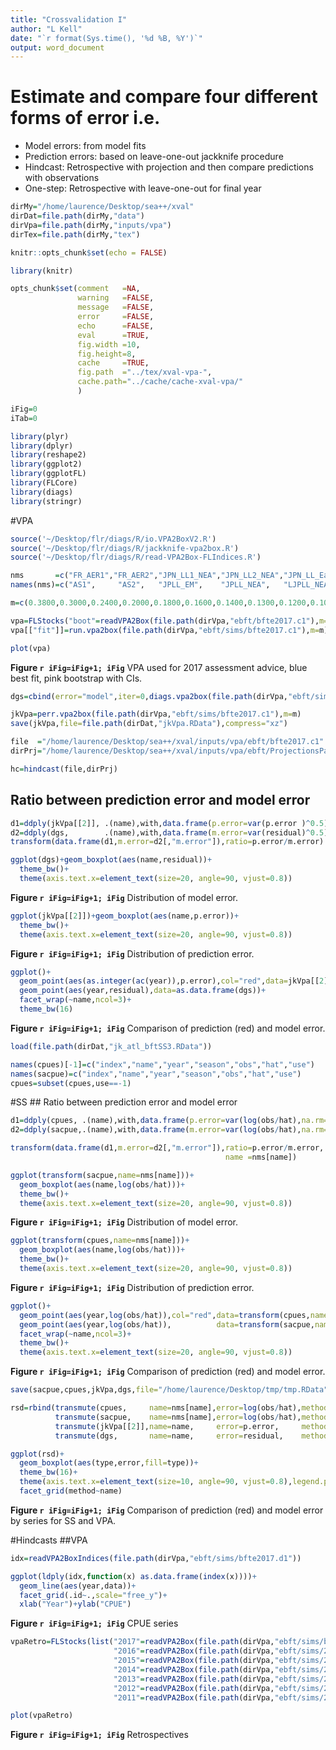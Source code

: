 ```yaml
---
title: "Crossvalidation I"
author: "L Kell"
date: "`r format(Sys.time(), '%d %B, %Y')`"
output: word_document
---
```


# Estimate and compare four different forms of error i.e.

+ Model errors: from model fits
+ Prediction errors: based on leave-one-out jackknife procedure
+ Hindcast: Retrospective with projection and then compare predictions with observations
+ One-step: Retrospective with leave-one-out for final year 

```r
dirMy="/home/laurence/Desktop/sea++/xval"
dirDat=file.path(dirMy,"data")
dirVpa=file.path(dirMy,"inputs/vpa")
dirTex=file.path(dirMy,"tex")
```

```r
knitr::opts_chunk$set(echo = FALSE)

library(knitr)

opts_chunk$set(comment   =NA, 
               warning   =FALSE, 
               message   =FALSE, 
               error     =FALSE, 
               echo      =FALSE, 
               eval      =TRUE,
               fig.width =10, 
               fig.height=8,
               cache     =TRUE, 
               fig.path  ="../tex/xval-vpa-",
               cache.path="../cache/cache-xval-vpa/" 
               )

iFig=0
iTab=0
```

```r
library(plyr)
library(dplyr)
library(reshape2)
library(ggplot2)
library(ggplotFL)
library(FLCore)
library(diags)
library(stringr)
```

#VPA
```r
source('~/Desktop/flr/diags/R/io.VPA2BoxV2.R')
source('~/Desktop/flr/diags/R/jackknife-vpa2box.R')
source('~/Desktop/flr/diags/R/read-VPA2Box-FLIndices.R')
```

```r
nms       =c("FR_AER1","FR_AER2","JPN_LL1_NEA","JPN_LL2_NEA","JPN_LL_EastMed","MOR_POR_TP","MOR_SP_TP","SP_BB1","SP_BB2","WMED_LARV")
names(nms)=c("AS1",     "AS2",   "JPLL_EM",    "JPLL_NEA",   "LJPLL_NEA2",    "MOR1",      "MOR2",     "SpBB1", "SPBB2", "LS")

m=c(0.3800,0.3000,0.2400,0.2000,0.1800,0.1600,0.1400,0.1300,0.1200,0.1000)

vpa=FLStocks("boot"=readVPA2Box(file.path(dirVpa,"ebft/bfte2017.c1"),m=m))
vpa[["fit"]]=run.vpa2box(file.path(dirVpa,"ebft/sims/bfte2017.c1"),m=m)
```

```r
plot(vpa)
```
**Figure `r iFig=iFig+1; iFig`**  VPA used for 2017 assessment advice, blue best fit, pink bootstrap with CIs.


```r
dgs=cbind(error="model",iter=0,diags.vpa2box(file.path(dirVpa,"ebft/sims/MINUS0.R")))
```

```r
jkVpa=perr.vpa2box(file.path(dirVpa,"ebft/sims/bfte2017.c1"),m=m)
save(jkVpa,file=file.path(dirDat,"jkVpa.RData"),compress="xz")
```

```r
file  ="/home/laurence/Desktop/sea++/xval/inputs/vpa/ebft/bfte2017.c1"
dirPrj="/home/laurence/Desktop/sea++/xval/inputs/vpa/ebft/ProjectionsPacth4/6yr"

hc=hindcast(file,dirPrj)
```
\newpage
## Ratio between prediction error and model error
```r
d1=ddply(jkVpa[[2]], .(name),with,data.frame(p.error=var(p.error )^0.5))
d2=ddply(dgs,        .(name),with,data.frame(m.error=var(residual)^0.5))
transform(data.frame(d1,m.error=d2[,"m.error"]),ratio=p.error/m.error)
```

```r
ggplot(dgs)+geom_boxplot(aes(name,residual))+
  theme_bw()+
  theme(axis.text.x=element_text(size=20, angle=90, vjust=0.8))
```
**Figure `r iFig=iFig+1; iFig`**  Distribution of model error.

```r
ggplot(jkVpa[[2]])+geom_boxplot(aes(name,p.error))+
  theme_bw()+
  theme(axis.text.x=element_text(size=20, angle=90, vjust=0.8))
```
**Figure `r iFig=iFig+1; iFig`**  Distribution of prediction error.

```r
ggplot()+
  geom_point(aes(as.integer(ac(year)),p.error),col="red",data=jkVpa[[2]])+
  geom_point(aes(year,residual),data=as.data.frame(dgs))+
  facet_wrap(~name,ncol=3)+
  theme_bw(16)
```
**Figure `r iFig=iFig+1; iFig`**  Comparison of prediction (red) and model error.

```r
load(file.path(dirDat,"jk_atl_bftSS3.RData"))

names(cpues)[-1]=c("index","name","year","season","obs","hat","use")
names(sacpue)=c("index","name","year","season","obs","hat","use")
cpues=subset(cpues,use==-1)
```

#SS
## Ratio between prediction error and model error
\newpage
```r
d1=ddply(cpues, .(name),with,data.frame(p.error=var(log(obs/hat),na.rm=TRUE)^0.5))
d2=ddply(sacpue,.(name),with,data.frame(m.error=var(log(obs/hat),na.rm=TRUE)^0.5))

transform(data.frame(d1,m.error=d2[,"m.error"]),ratio=p.error/m.error,
                                                name =nms[name])
```

```r
ggplot(transform(sacpue,name=nms[name]))+
  geom_boxplot(aes(name,log(obs/hat)))+
  theme_bw()+
  theme(axis.text.x=element_text(size=20, angle=90, vjust=0.8))
```
**Figure `r iFig=iFig+1; iFig`**  Distribution of model error.

```r
ggplot(transform(cpues,name=nms[name]))+
  geom_boxplot(aes(name,log(obs/hat)))+
  theme_bw()+
  theme(axis.text.x=element_text(size=20, angle=90, vjust=0.8))
```
**Figure `r iFig=iFig+1; iFig`**  Distribution of prediction error.

```r
ggplot()+
  geom_point(aes(year,log(obs/hat)),col="red",data=transform(cpues,name=nms[name]))+
  geom_point(aes(year,log(obs/hat)),          data=transform(sacpue,name=nms[name]))+
  facet_wrap(~name,ncol=3)+
  theme_bw()+
  theme(axis.text.x=element_text(size=20, angle=90, vjust=0.8))
```
**Figure `r iFig=iFig+1; iFig`**  Comparison of prediction (red) and model error.

```r
save(sacpue,cpues,jkVpa,dgs,file="/home/laurence/Desktop/tmp/tmp.RData")

rsd=rbind(transmute(cpues,     name=nms[name],error=log(obs/hat),method="SS",type="prediction"),
          transmute(sacpue,    name=nms[name],error=log(obs/hat),method="SS",type="model"),
          transmute(jkVpa[[2]],name=name,     error=p.error,     method="VPA",type="prediction"),
          transmute(dgs,       name=name,     error=residual,    method="VPA",type="model"))

ggplot(rsd)+
  geom_boxplot(aes(type,error,fill=type))+
  theme_bw(16)+
  theme(axis.text.x=element_text(size=10, angle=90, vjust=0.8),legend.position = "bottom")+
  facet_grid(method~name)

```
**Figure `r iFig=iFig+1; iFig`**  Comparison of prediction (red) and model error by series for SS and VPA.


#Hindcasts
##VPA

```r
idx=readVPA2BoxIndices(file.path(dirVpa,"ebft/sims/bfte2017.d1"))

ggplot(ldply(idx,function(x) as.data.frame(index(x))))+
  geom_line(aes(year,data))+
  facet_grid(.id~.,scale="free_y")+
  xlab("Year")+ylab("CPUE")
```
**Figure `r iFig=iFig+1; iFig`**  CPUE series


```r
vpaRetro=FLStocks(list("2017"=readVPA2Box(file.path(dirVpa,"ebft/sims/bfte2017.c1"),m=m),
                       "2016"=readVPA2Box(file.path(dirVpa,"ebft/sims/2016/bfte2017.c1"),m=m),
                       "2015"=readVPA2Box(file.path(dirVpa,"ebft/sims/2015/bfte2017.c1"),m=m),
                       "2014"=readVPA2Box(file.path(dirVpa,"ebft/sims/2014/bfte2017.c1"),m=m),
                       "2013"=readVPA2Box(file.path(dirVpa,"ebft/sims/2013/bfte2017.c1"),m=m),
                       "2012"=readVPA2Box(file.path(dirVpa,"ebft/sims/2012/bfte2017.c1"),m=m),
                       "2011"=readVPA2Box(file.path(dirVpa,"ebft/sims/2013/bfte2017.c1"),m=m)))

plot(vpaRetro)
```
**Figure `r iFig=iFig+1; iFig`**  Retrospectives


